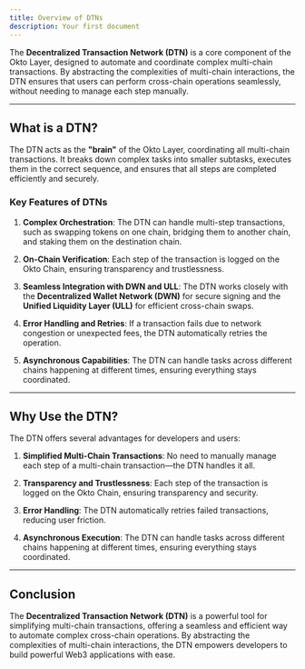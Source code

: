 ```yaml
---
title: Overview of DTNs
description: Your first document
---
```


The **Decentralized Transaction Network (DTN)** is a core component of the Okto Layer, designed to automate and coordinate complex multi-chain transactions. By abstracting the complexities of multi-chain interactions, the DTN ensures that users can perform cross-chain operations seamlessly, without needing to manage each step manually.

---

## What is a DTN?

The DTN acts as the **"brain"** of the Okto Layer, coordinating all multi-chain transactions. It breaks down complex tasks into smaller subtasks, executes them in the correct sequence, and ensures that all steps are completed efficiently and securely.

### Key Features of DTNs

1. **Complex Orchestration**: The DTN can handle multi-step transactions, such as swapping tokens on one chain, bridging them to another chain, and staking them on the destination chain.

2. **On-Chain Verification**: Each step of the transaction is logged on the Okto Chain, ensuring transparency and trustlessness.

3. **Seamless Integration with DWN and ULL**: The DTN works closely with the **Decentralized Wallet Network (DWN)** for secure signing and the **Unified Liquidity Layer (ULL)** for efficient cross-chain swaps.

4. **Error Handling and Retries**: If a transaction fails due to network congestion or unexpected fees, the DTN automatically retries the operation.

5. **Asynchronous Capabilities**: The DTN can handle tasks across different chains happening at different times, ensuring everything stays coordinated.

---

## Why Use the DTN?

The DTN offers several advantages for developers and users:

1. **Simplified Multi-Chain Transactions**: No need to manually manage each step of a multi-chain transaction—the DTN handles it all.

2. **Transparency and Trustlessness**: Each step of the transaction is logged on the Okto Chain, ensuring transparency and security.

3. **Error Handling**: The DTN automatically retries failed transactions, reducing user friction.

4. **Asynchronous Execution**: The DTN can handle tasks across different chains happening at different times, ensuring everything stays coordinated.

---

## Conclusion

The **Decentralized Transaction Network (DTN)** is a powerful tool for simplifying multi-chain transactions, offering a seamless and efficient way to automate complex cross-chain operations. By abstracting the complexities of multi-chain interactions, the DTN empowers developers to build powerful Web3 applications with ease.
